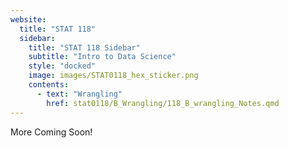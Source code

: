 ```yaml
---
website: 
  title: "STAT 118"
  sidebar:
    title: "STAT 118 Sidebar"
    subtitle: "Intro to Data Science"
    style: "docked"
    image: images/STAT0118_hex_sticker.png
    contents:
      - text: "Wrangling"
        href: stat0118/B_Wrangling/118_B_wrangling_Notes.qmd
---
```



More Coming Soon!